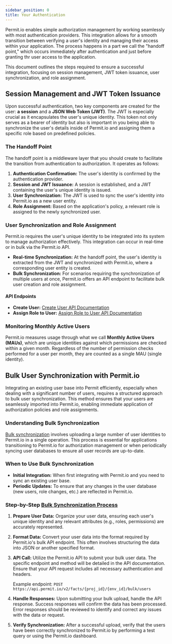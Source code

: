 ```yaml
---
sidebar_position: 0
title: Your Authentication
---
```


Permit.io enables simple authorization management by working seamlessly with most authentication providers.
This integration allows for a smooth transition between verifying a user's identity and managing their access within your
application. The process happens in a part we call the "handoff point," which occurs immediately after authentication and
just before granting thr user access to the application.

This document outlines the steps required to ensure a successful integration, focusing on session management, JWT token issuance,
user synchronization, and role assignment.

## Session Management and JWT Token Issuance

Upon successful authentication, two key components are created for the user: **a session** and a **JSON Web Token (JWT)**.
The JWT is especially crucial as it encapsulates the user's unique identity. This token not only serves as a bearer of
identity but also is important in you being able to synchronize the user's details inside of Permit.io and assigning them a specific
role based on predefined policies.

### The Handoff Point

The handoff point is a middleware layer that you should create to facilitate the transition from authentication to authorization.
It operates as follows:

1. **Authentication Confirmation:** The user's identity is confirmed by the authentication provider.
2. **Session and JWT Issuance:** A session is established, and a JWT containing the user's unique identity is issued.
3. **User Synchronization:** The JWT is used to sync the user's identity into Permit.io as a new user entity.
4. **Role Assignment:** Based on the application's policy, a relevant role is assigned to the newly synchronized user.

### User Synchronization and Role Assignment

Permit.io requires the user's unique identity to be integrated into its system to manage authorization effectively.
This integration can occur in real-time or in bulk via the Permit.io API.

- **Real-time Synchronization:** At the handoff point, the user's identity is extracted from the JWT and synchronized with Permit.io,
  where a corresponding user entity is created.
- **Bulk Synchronization:** For scenarios requiring the synchronization of multiple users at once, Permit.io offers an API endpoint
  to facilitate bulk user creation and role assignment.

#### API Endpoints

- **Create User:** [Create User API Documentation](https://api.permit.io/v2/redoc#tag/Users/operation/create_user)
- **Assign Role to User:** [Assign Role to User API Documentation](https://api.permit.io/v2/redoc#tag/Users/operation/assign_role_to_user)

### Monitoring Monthly Active Users

Permit.io measures usage through what we call **Monthly Active Users (MAUs)**, which are unique identities against which permissions are
checked within a given month. Regardless of the number of permission checks performed for a user per month, they are counted as a
single MAU (single identity).

## Bulk User Synchronization with Permit.io

Integrating an existing user base into Permit efficiently, especially when dealing with a significant number of users,
requires a structured approach to bulk user synchronization. This method ensures that your users are seamlessly imported into
Permit.io, enabling immediate application of authorization policies and role assignments.

### Understanding Bulk Synchronization

[Bulk synchronization](https://docs.permit.io/how-to/bulk-operations#bulk-user-operations) involves uploading a large number of user identities to Permit.io in a single operation.
This process is essential for applications transitioning to Permit.io for authorization management or when periodically
syncing user databases to ensure all user records are up-to-date.

### When to Use Bulk Synchronization

- **Initial Integration:** When first integrating with Permit.io and you need to sync an existing user base.
- **Periodic Updates:** To ensure that any changes in the user database (new users, role changes, etc.) are reflected in Permit.io.

### Step-by-Step [Bulk Synchronization Process](/how-to/bulk-operations#bulk-user-operations)

1. **Prepare User Data:** Organize your user data, ensuring each user's unique identity and any relevant attributes (e.g., roles, permissions) are accurately represented.
2. **Format Data:** Convert your user data into the format required by Permit.io's bulk API endpoint. This often involves structuring the data into JSON or another specified format.
3. **API Call:** Utilize the Permit.io API to submit your bulk user data. The specific endpoint and method will be detailed in the API documentation. Ensure that your API request includes all necessary authentication and headers.

   Example endpoint: `POST https://api.permit.io/v2/facts/{proj_id}/{env_id}/bulk/users`

4. **Handle Responses:** Upon submitting your bulk upload, handle the API response. Success responses will confirm the data has been processed. Error responses should be reviewed to identify and correct any issues with the data or request.
5. **Verify Synchronization:** After a successful upload, verify that the users have been correctly synchronized to Permit.io by performing a test query or using the Permit.io dashboard.
